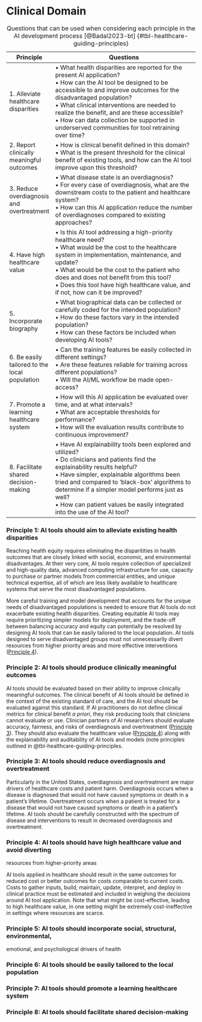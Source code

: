 # Clinical Domain

| Principle                                     | Questions                                                                                                                                                                                                                                                                                                                                                                                |
|-----------------------------------------------|------------------------------------------------------------------------------------------------------------------------------------------------------------------------------------------------------------------------------------------------------------------------------------------------------------------------------------------------------------------------------------------|
| 1. Alleviate healthcare disparities           | • What health disparities are reported for the present AI application?<br>• How can the AI tool be designed to be accessible to and improve outcomes for the disadvantaged population?<br>• What clinical interventions are needed to realize the benefit, and are these accessible?<br>• How can data collection be supported in underserved communities for tool retraining over time? |
| 2. Report clinically meaningful outcomes      | • How is clinical benefit defined in this domain?<br>• What is the present threshold for the clinical benefit of existing tools, and how can the AI tool improve upon this threshold?                                                                                                                                                                                                    |
| 3. Reduce overdiagnosis and overtreatment     | • What disease state is an overdiagnosis?<br>• For every case of overdiagnosis, what are the downstream costs to the patient and healthcare system?<br>• How can this AI application reduce the number of overdiagnoses compared to existing approaches?                                                                                                                                 |
| 4. Have high healthcare value                 | • Is this AI tool addressing a high-priority healthcare need?<br>• What would be the cost to the healthcare system in implementation, maintenance, and update?<br>• What would be the cost to the patient who does and does not benefit from this tool?<br>• Does this tool have high healthcare value, and if not, how can it be improved?                                              |
| 5. Incorporate biography                      | • What biographical data can be collected or carefully coded for the intended population?<br>• How do these factors vary in the intended population?<br>• How can these factors be included when developing AI tools?                                                                                                                                                                    |
| 6. Be easily tailored to the local population | • Can the training features be easily collected in different settings?<br>• Are these features reliable for training across different populations?<br>• Will the AI/ML workflow be made open-access?                                                                                                                                                                                     |
| 7. Promote a learning healthcare system       | • How will this AI application be evaluated over time, and at what intervals?<br>• What are acceptable thresholds for performance?<br>• How will the evaluation results contribute to continuous improvement?                                                                                                                                                                            |
| 8. Facilitate shared decision-making          | • Have AI explainability tools been explored and utilized?<br>• Do clinicians and patients find the explainability results helpful?<br>• Have simpler, explainable algorithms been tried and compared to ‘black-box’ algorithms to determine if a simpler model performs just as well?<br>• How can patient values be easily integrated into the use of the AI tool?                     |

: Questions that can be used when considering each principle in the AI development process [@Badal2023-bt] {#tbl-healthcare-guiding-principles}


### Principle 1: AI tools should aim to alleviate existing health disparities

Reaching health equity requires eliminating the disparitities in health
outcomes that are closely linked with social, economic, and environmental
disadvantages. At their very core, AI tools require collection of specialized
and high-quality data, advanced computing infrastructure for use, capacity to
purchase or partner models from commercial entities, and unique technical
expertise, all of which are less likely available to healthcare systems that
serve the most disadvantaged populations. 

More careful training and model development that accounts for the unique needs
of disadvantaged populations is needed to ensure that AI tools do not
exacerbate existing health disparities. Creating equitable AI tools may require
prioritizing simpler models for deployment, and the trade-off between balancing
accuracy and equity can potentially be resolved by designing AI tools that can
be easily tailored to the local population. AI tools designed to serve
disadvantaged groups must not unnecessarily divert resources from higher
priority areas and more effective interventions ([Principle
4](#principle-4-ai-tools-should-have-high-healthcare-value-and-avoid-diverting-resources-from-higher-priority-areas)).

### Principle 2: AI tools should produce clinically meaningful outcomes

AI tools should be evaluated based on their ability to improve clinically
meaningful outcomes. The clinical benefit of AI tools should be defined in the
context of the existing standard of care, and the AI tool should be evaluated
against this standard. If AI practitioners do not define clinical metrics for
clinical benefit _a priori_, they risk producing tools that clinicians cannot
evaluate or use. Clinician partners of AI researchers should evaluate accuracy,
fairness, and risks of overdiagnosis and overtreatment ([Principle
3](#principle-3-ai-tools-should-reduce-overdiagnosis-and-overtreatment)). They
should also evaluate the healthcare value ([Principle
4](#principle-4-ai-tools-should-have-high-healthcare-value-and-avoid-diverting-resources-from-higher-priority-areas))
along with the explainability and auditability of AI tools and models (note
principles outlined in @tbl-healthcare-guiding-principles.

### Principle 3: AI tools should reduce overdiagnosis and overtreatment

Particularly in the United States, overdiagnosis and overtreatment are major
drivers of healthcare costs and patient harm. Overdiagnosis occurs when a
disease is diagnosed that would not have caused symptoms or death in a
patient’s lifetime. Overtreatment occurs when a patient is treated for a
disease that would not have caused symptoms or death in a patient’s lifetime.
AI tools should be carefully constructed with the spectrum of disease and
interventions to result in decreased overdiagnosis and overtreatment. 

### Principle 4: AI tools should have high healthcare value and avoid diverting 
resources from higher-priority areas

AI tools applied in healthcare should result in the same outcomes for reduced
cost or better outcomes for costs comparable to current costs. Costs to gather
inputs, build, maintain, update, interpret, and deploy in clinical practice
must be estimated and included in weighing the decisions around AI tool
application. Note that what might be cost-effective, leading to high healthcare
value, in one setting might be extremely cost-ineffective in settings where
resources are scarce. 

### Principle 5: AI tools should incorporate social, structural, environmental,
emotional, and psychological drivers of health

### Principle 6: AI tools should be easily tailored to the local population

### Principle 7: AI tools should promote a learning healthcare system

### Principle 8: AI tools should facilitate shared decision-making



